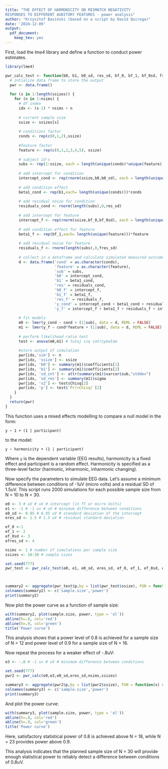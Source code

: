 ```yaml
---
title: "THE EFFECT OF HARMONICITY ON MISMATCH NEGATIVITY
RESPONSES TO DIFFERENT AUDITORY FEATURES - power analysis"
author: "Krzysztof Basiński (based on a script by David Quiroga)"
date: '2024-12-09'
output: 
  pdf_document: 
    keep_tex: yes
---
```


First, load the _lme4_ library and define a function to conduct power estimates.


```r
library(lme4)

pwr_calc_test <- function(b0, b1, b0_sd, res_sd, bf_0, bf_1, bf_0sd, fres_sd, nsims, ssizes) {
  # intialize data frame to store the output 
  pwr <- data.frame() 
  
  for (s in 1:length(ssizes)) {
    for (n in 1:nsims) {
      # df index
      idx <- (s-1) * nsims + n
      
      # current sample size
      ssize <- ssizes[s]
      
      # conditions factor
      conds <- rep(c(0,1,2),ssize)
      
      #feature factor
      feature <- rep(c(0,1,2,3,4,5), ssize)
      
      # subject id's
      subs <- rep(1:ssize, each = length(unique(conds)*unique(feature))) #???
      
      # add intercept for condition
      intercept_cond <- rep(rnorm(ssize,b0,b0_sd), each = length(unique(conds)))
      
      # add condition effect
      beta1_cond <- rep(b1,each= length(unique(conds)))*conds
      
      # add residual noise for condition
      residuals_cond <- rnorm(length(subs),0,res_sd)
      
      # add intercept for feature
      intercept_f <- rep(rnorm(ssize,bf_0,bf_0sd), each = length(unique(feature)))
      
      # add condition effect for feature
      beta1_f <- rep(bf_1,each= length(unique(feature)))*feature
      
      # add residual noise for feature
      residuals_f <- rnorm(length(subs),0,fres_sd)
      
      # collect in a dataframe and calculate simulated measured outcome (y)
      d <- data.frame('cond' = as.character(conds), 
                      'feature' = as.character(feature),
                      'sub' = subs,
                      'b0' = intercept_cond,
                      'b1' = beta1_cond,
                      'res' = residuals_cond,
                      'b0_f' = intercept_f,
                      'b1_f' = beta1_f,
                      'res_f' = residuals_f,
                      'y_cond' = intercept_cond + beta1_cond + residuals_cond,
                      'y_f' = intercept_f + beta1_f + residuals_f + intercept_cond + beta1_cond + residuals_cond) #???
      
      # fit models
      m0 <- lmer(y_cond ~ cond + (1|sub), data = d, REML = FALSE)
      m1 <- lmer(y_f ~ cond*feature + (1|sub), data = d, REML = FALSE)
      
      # perform likelihood ratio test
      test <- anova(m0,m1) # tutaj się zatrzymałam
      
      #store output of simulation
      pwr[idx,'sim'] <- n
      pwr[idx, 'ssize'] <- ssize
      pwr[idx, 'b0'] <- summary(m1)$coefficients[1]
      pwr[idx, 'b1'] <- summary(m1)$coefficients[2]
      pwr[idx, 'sd_int'] <- attr(summary(m1)$varcor$sub,"stddev") 
      pwr[idx, 'sd_res'] <- summary(m1)$sigma
      pwr[idx, 'x2'] <- test$Chisq[2]
      pwr[idx, 'p'] <- test$`Pr(>Chisq)`[2]
    }
  }
  return(pwr)
}

```

This function uses a mixed effects modelling to compare a null model in the form:

` y ~ 1 + (1 | participant) `

to the model:

` y ~ harmonicity + (1 | participant) `

Where `y` is the dependent variable (EEG results), harmonicity is a fixed effect and participant is a random effect. Harmonicity is specified as a three-level factor (harmonic, inharmonic, inharmonic changing).


Now specify the parameters to simulate EEG data. Let's assume a minimum difference between conditions of -1uV (micro volts) and a residual SD of 1.5uV. This script runs 2000 simulations for each possible sample size from N = 10 to N = 30.

```r

e0 <- 3 # uV # uV # intercept (in fT or micro Volts)
e1 <- -1 # -1 uv # uV # minimum difference between conditions
e0_sd <- 0.95 # 0.95 uV # standard deviation of the intercept 
eres_sd <- 1.5 # 1.5 uV # residual standard deviation

ef_0 <-1
ef_1 <- 2 
ef_0sd <- 3
efres_sd <- 4

nsims <- 1 # number of simulations per sample size
ssizes <- 10:30 # sample sizes

set.seed(777)
pwr_test <- pwr_calc_test(e0, e1, e0_sd, eres_sd, ef_0, ef_1, ef_0sd, efres_sd, nsims, ssizes)



summary2 <- aggregate(pwr_test$p,by = list(pwr_test$ssize), FUN = function(x) sum(x < 0.05)/length(x))
colnames(summary2) <- c('sample.size','power')
print(summary2)

```


Now plot the power curve as a function of sample size:
```r
with(summary2, plot(sample.size, power, type = 'ol')) 
abline(h=.8, col='red')
abline(h=.9, col='green')
title('Power curve')
```

This analysis shows that a power level of 0.8 is achieved for a sample size of N = 12 and power level of 0.9 for a sample size of N = 16.

Now repeat the process for a weaker effect of -.8uV:

```r

e3 <- -.8 # -1 uv # uV # minimum difference between conditions

set.seed(777)
pwr2 <- pwr_calc(e0,e3,e0_sd,eres_sd,nsims,ssizes)

summary3 <- aggregate(pwr2$p,by = list(pwr2$ssize), FUN = function(x) sum(x < 0.05)/length(x))
colnames(summary3) <- c('sample.size','power')
print(summary3)

```

And plot the power curve:

```r
with(summary3, plot(sample.size, power, type = 'ol')) 
abline(h=.8, col='red')
abline(h=.9, col='green')
title('Power curve')
```

Here, satisfactory statistical power of 0.8 is achieved above N = 18, while N = 23 provides power above 0.9.

This analysis indicates that the planned sample size of N = 30 will provide enough statistical power to reliably detect a difference between conditions of 0.8uV.